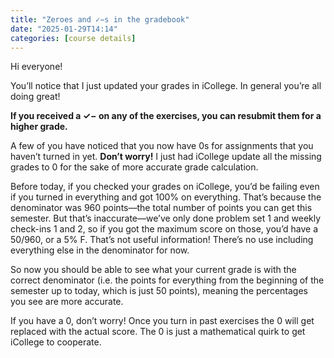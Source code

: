 ```yaml
---
title: "Zeroes and ✓−s in the gradebook"
date: "2025-01-29T14:14"
categories: [course details]
---
```


Hi everyone!

You'll notice that I just updated your grades in iCollege. In general you're all doing great!

**If you received a ✓− on any of the exercises, you can resubmit them for a higher grade.**

A few of you have noticed that you now have 0s for assignments that you haven’t turned in yet. **Don’t worry!** I just had iCollege update all the missing grades to 0 for the sake of more accurate grade calculation. 

Before today, if you checked your grades on iCollege, you’d be failing even if you turned in everything and got 100% on everything. That’s because the denominator was 960 points—the total number of points you can get this semester. But that’s inaccurate—we've only done problem set 1 and weekly check-ins 1 and 2, so if you got the maximum score on those, you'd have a 50/960, or a 5% F. That's not useful information! There’s no use including everything else in the denominator for now.

So now you should be able to see what your current grade is with the correct denominator (i.e. the points for everything from the beginning of the semester up to today, which is just 50 points), meaning the percentages you see are more accurate.

If you have a 0, don’t worry! Once you turn in past exercises the 0 will get replaced with the actual score. The 0 is just a mathematical quirk to get iCollege to cooperate.

